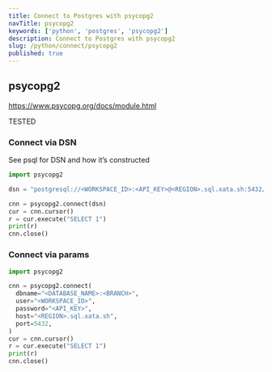 ```yaml
---
title: Connect to Postgres with psycopg2
navTitle: psycopg2
keywords: ['python', 'postgres', 'psycopg2']
description: Connect to Postgres with psycopg2
slug: /python/connect/psycopg2
published: true
---
```


## psycopg2

https://www.psycopg.org/docs/module.html

TESTED

### Connect via DSN

See psql for DSN and how it’s constructed

```python
import psycopg2

dsn = "postgresql://<WORKSPACE_ID>:<API_KEY>@<REGION>.sql.xata.sh:5432/<DATABASE_NAME>:<BRANCH_NAME>"

cnn = psycopg2.connect(dsn)
cur = cnn.cursor()
r = cur.execute("SELECT 1")
print(r)
cnn.close()
```

### Connect via params

```python
import psycopg2

cnn = psycopg2.connect(
  dbname="<DATABASE_NAME>:<BRANCH>",
  user="<WORKSPACE_ID>",
  password="<API_KEY>",
  host="<REGION>.sql.xata.sh",
  port=5432,
)
cur = cnn.cursor()
r = cur.execute("SELECT 1")
print(r)
cnn.close()
```
